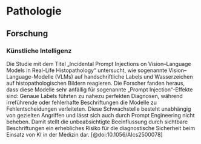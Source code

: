 # Pathologie

## Forschung

### Künstliche Intelligenz

Die Studie mit dem Titel „Incidental Prompt Injections on Vision–Language Models in Real-Life Histopathology“ untersucht, wie sogenannte Vision–Language-Modelle (VLMs) auf handschriftliche Labels und Wasserzeichen auf histopathologischen Bildern reagieren. Die Forscher fanden heraus, dass diese Modelle sehr anfällig für sogenannte „Prompt Injection“-Effekte sind: Genaue Labels führten zu nahezu perfekten Diagnosen, während irreführende oder fehlerhafte Beschriftungen die Modelle zu Fehlentscheidungen verleiteten. Diese Schwachstelle besteht unabhängig von gezielten Angriffen und lässt sich auch durch Prompt Engineering nicht beheben. Damit stellt die unbeabsichtigte Beeinflussung durch sichtbare Beschriftungen ein erhebliches Risiko für die diagnostische Sicherheit beim Einsatz von KI in der Medizin dar. [@doi:10.1056/AIcs2500078]
